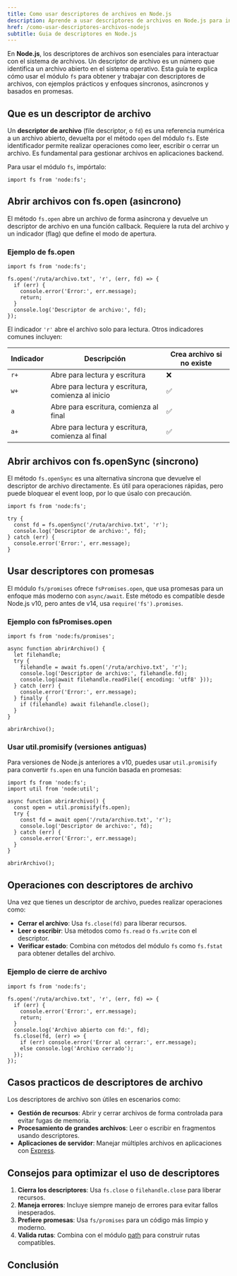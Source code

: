 ```yaml
---
title: Como usar descriptores de archivos en Node.js
description: Aprende a usar descriptores de archivos en Node.js para interactuar con el sistema de archivos
href: /como-usar-descriptores-archivos-nodejs
subtitle: Guia de descriptores en Node.js
---
```


En **Node.js**, los descriptores de archivos son esenciales para interactuar con el sistema de archivos. Un descriptor de archivo es un número que identifica un archivo abierto en el sistema operativo. Esta guía te explica cómo usar el módulo `fs` para obtener y trabajar con descriptores de archivos, con ejemplos prácticos y enfoques síncronos, asíncronos y basados en promesas.

## Que es un descriptor de archivo

Un **descriptor de archivo** (file descriptor, o `fd`) es una referencia numérica a un archivo abierto, devuelta por el método `open` del módulo `fs`. Este identificador permite realizar operaciones como leer, escribir o cerrar un archivo. Es fundamental para gestionar archivos en aplicaciones backend.

Para usar el módulo `fs`, impórtalo:

```go:js
import fs from 'node:fs';
```

## Abrir archivos con fs.open (asincrono)

El método `fs.open` abre un archivo de forma asíncrona y devuelve un descriptor de archivo en una función callback. Requiere la ruta del archivo y un indicador (flag) que define el modo de apertura.

### Ejemplo de fs.open

```go:js
import fs from 'node:fs';

fs.open('/ruta/archivo.txt', 'r', (err, fd) => {
  if (err) {
    console.error('Error:', err.message);
    return;
  }
  console.log('Descriptor de archivo:', fd);
});
```

El indicador `'r'` abre el archivo solo para lectura. Otros indicadores comunes incluyen:

| Indicador | Descripción                                       | Crea archivo si no existe |
| --------- | ------------------------------------------------- | ------------------------- |
| `r+`      | Abre para lectura y escritura                     | ❌                        |
| `w+`      | Abre para lectura y escritura, comienza al inicio | ✅                        |
| `a`       | Abre para escritura, comienza al final            | ✅                        |
| `a+`      | Abre para lectura y escritura, comienza al final  | ✅                        |

## Abrir archivos con fs.openSync (sincrono)

El método `fs.openSync` es una alternativa síncrona que devuelve el descriptor de archivo directamente. Es útil para operaciones rápidas, pero puede bloquear el event loop, por lo que úsalo con precaución.

```go:js
import fs from 'node:fs';

try {
  const fd = fs.openSync('/ruta/archivo.txt', 'r');
  console.log('Descriptor de archivo:', fd);
} catch (err) {
  console.error('Error:', err.message);
}
```

## Usar descriptores con promesas

El módulo `fs/promises` ofrece `fsPromises.open`, que usa promesas para un enfoque más moderno con `async/await`. Este método es compatible desde Node.js v10, pero antes de v14, usa `require('fs').promises`.

### Ejemplo con fsPromises.open

```go:js
import fs from 'node:fs/promises';

async function abrirArchivo() {
  let filehandle;
  try {
    filehandle = await fs.open('/ruta/archivo.txt', 'r');
    console.log('Descriptor de archivo:', filehandle.fd);
    console.log(await filehandle.readFile({ encoding: 'utf8' }));
  } catch (err) {
    console.error('Error:', err.message);
  } finally {
    if (filehandle) await filehandle.close();
  }
}

abrirArchivo();
```

### Usar util.promisify (versiones antiguas)

Para versiones de Node.js anteriores a v10, puedes usar `util.promisify` para convertir `fs.open` en una función basada en promesas:

```go:js
import fs from 'node:fs';
import util from 'node:util';

async function abrirArchivo() {
  const open = util.promisify(fs.open);
  try {
    const fd = await open('/ruta/archivo.txt', 'r');
    console.log('Descriptor de archivo:', fd);
  } catch (err) {
    console.error('Error:', err.message);
  }
}

abrirArchivo();
```

## Operaciones con descriptores de archivo

Una vez que tienes un descriptor de archivo, puedes realizar operaciones como:

- **Cerrar el archivo**: Usa `fs.close(fd)` para liberar recursos.
- **Leer o escribir**: Usa métodos como `fs.read` o `fs.write` con el descriptor.
- **Verificar estado**: Combina con métodos del módulo `fs` como `fs.fstat` para obtener detalles del archivo.

### Ejemplo de cierre de archivo

```go:js
import fs from 'node:fs';

fs.open('/ruta/archivo.txt', 'r', (err, fd) => {
  if (err) {
    console.error('Error:', err.message);
    return;
  }
  console.log('Archivo abierto con fd:', fd);
  fs.close(fd, (err) => {
    if (err) console.error('Error al cerrar:', err.message);
    else console.log('Archivo cerrado');
  });
});
```

## Casos practicos de descriptores de archivo

Los descriptores de archivo son útiles en escenarios como:

- **Gestión de recursos**: Abrir y cerrar archivos de forma controlada para evitar fugas de memoria.
- **Procesamiento de grandes archivos**: Leer o escribir en fragmentos usando descriptores.
- **Aplicaciones de servidor**: Manejar múltiples archivos en aplicaciones con [Express](https://expressjs.com/es/).

## Consejos para optimizar el uso de descriptores

1. **Cierra los descriptores**: Usa `fs.close` o `filehandle.close` para liberar recursos.
2. **Maneja errores**: Incluye siempre manejo de errores para evitar fallos inesperados.
3. **Prefiere promesas**: Usa `fs/promises` para un código más limpio y moderno.
4. **Valida rutas**: Combina con el módulo [path](https://nodejs.org/api/path.html) para construir rutas compatibles.

## Conclusión
